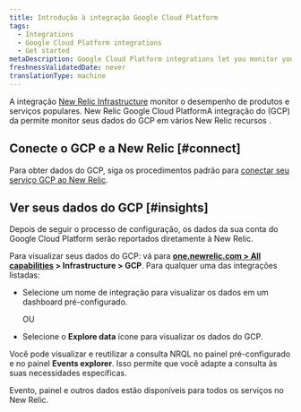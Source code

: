 ```yaml
---
title: Introdução à integração Google Cloud Platform
tags:
  - Integrations
  - Google Cloud Platform integrations
  - Get started
metaDescription: Google Cloud Platform integrations let you monitor your GCP data in New Relic.
freshnessValidatedDate: never
translationType: machine
---
```


A integração [New Relic Infrastructure](/docs/infrastructure/new-relic-infrastructure/getting-started/introduction-new-relic-infrastructure) monitor o desempenho de produtos e serviços populares. New Relic Google Cloud PlatformA integração do (GCP) da permite monitor seus dados do GCP em vários New Relic recursos .

## Conecte o GCP e a New Relic [#connect]

Para obter dados do GCP, siga os procedimentos padrão para [conectar seu serviço GCP ao New Relic](/docs/infrastructure/gcp-integrations).

## Ver seus dados do GCP [#insights]

Depois de seguir o processo de configuração, os dados da sua conta do Google Cloud Platform serão reportados diretamente à New Relic.

Para visualizar seus dados do GCP: vá para <DoNotTranslate>**[one.newrelic.com > All capabilities](https://one.newrelic.com/all-capabilities) > Infrastructure > GCP**</DoNotTranslate>. Para qualquer uma das integrações listadas:

* Selecione um nome de integração para visualizar os dados em um dashboard pré-configurado.

  OU

* Selecione o <DoNotTranslate>**Explore data**</DoNotTranslate> <Icon name="fe-database"/> ícone para visualizar os dados do GCP.

Você pode visualizar e reutilizar a consulta NRQL no painel <InlinePopover type="dashboards"/>pré-configurado e no painel <DoNotTranslate>**Events explorer**</DoNotTranslate>. Isso permite que você adapte a consulta às suas necessidades específicas.

Evento, painel e outros dados estão disponíveis para todos os serviços no New Relic.